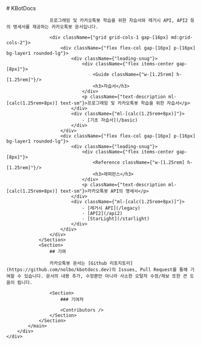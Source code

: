 
<div>
    <div className={"flex justify-center mt-header-h px-screen-x-default md:px-screen-x-md"}>
        <div
            className={"relative w-full md:max-w-[952px]"}>
            <main className={"flex flex-col gap-[32px] py-header-main overflow-auto"}>
                <Section>
                    # KBotDocs

                    프로그래밍 및 카카오톡봇 학습을 위한 자습서와 레거시 API, API2 등의 명세서를 제공하는 카카오톡봇 문서입니다.

                    <div className={"grid grid-cols-1 gap-[16px] md:grid-cols-2"}>
                        <div className={"flex flex-col gap-[16px] p-[16px] bg-layer1 rounded-lg"}>
                            <div className={"leading-snug"}>
                                <div className={"flex items-center gap-[8px]"}>
                                    <Guide className={"w-[1.25rem] h-[1.25rem]"}/>
                                    <h3>자습서</h3>
                                </div>
                                <p className={"text-description ml-[calc(1.25rem+8px)] text-sm"}>프로그래밍 및 카카오톡봇 학습을 위한 자습서</p>
                            </div>
                            <div className={"ml-[calc(1.25rem+8px)]"}>
                                - [기초 자습서](/basic)
                            </div>
                        </div>
                        <div className={"flex flex-col gap-[16px] p-[16px] bg-layer1 rounded-lg"}>
                            <div className={"leading-snug"}>
                                <div className={"flex items-center gap-[8px]"}>
                                    <Reference className={"w-[1.25rem] h-[1.25rem]"}/>
                                    <h3>레퍼런스</h3>
                                </div>
                                <p className={"text-description ml-[calc(1.25rem+8px)] text-sm"}>카카오톡봇 API의 명세서</p>
                            </div>
                            <div className={"ml-[calc(1.25rem+8px)]"}>
                                - [레거시 API](/legacy)
                                - [API2](/api2)
                                - [StarLight](/starlight)
                            </div>
                        </div>
                    </div>
                </Section>
                <Section>
                    ## 기여

                    카카오톡봇 문서는 [Github 리포지토리](https://github.com/nolbo/kbotdocs.dev)의 Issues, Pull Request를 통해 기여할 수 있습니다. 문서의 내용 추가, 수정뿐만 아니라 사소한 오탈자 수정/제보 또한 큰 도움이 됩니다.

                    <Section>
                        ### 기여자

                        <Contributors />
                    </Section>
                </Section>
            </main>
        </div>
    </div>
</div>